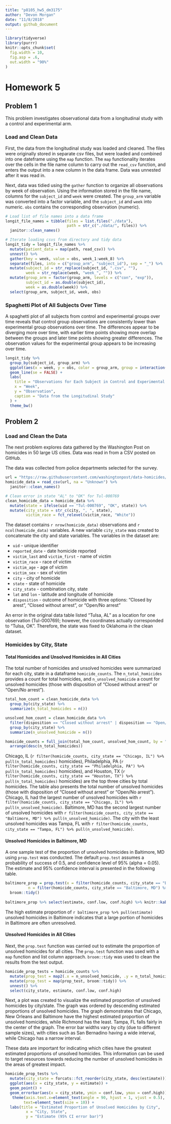 ```yaml
---
title: "p8105_hw5_dm3175"
author: "Devon Morgan"
date: "11/8/2018"
output: github_document
---
```


```r
library(tidyverse)
library(purrr)
knitr::opts_chunk$set(
  fig.width = 10,
  fig.asp = .6,
  out.width = "90%"
)
```

# Homework 5

## Problem 1
This problem investigates observational data from a longitudinal study with a control and experimental arm. 

### Load and Clean Data

First, the data from the longitudinal study was loaded and cleaned. The files were originally stored in separate csv files, but were loaded and combined into one dateframe using the `map` function. The `map` functionality iterates over the cells in the file name column to carry out the `read_csv` function, and enters the output into a new column in the data frame. Data was unnested after it was read in. 

Next, data was tidied using the `gather` function to organize all observations by week of observation. Using the information stored in the file name, columns for the `subject_id` and `week` were created. The `group_arm` variable was converted into a factor variable, and the `subject_id` and `week` into numeric. `obs` contains the corresponding observation (numeric). 

```r
# Load list of file names into a data frame
longit_file_names = tibble(files = list.files("./data"),
                           path = str_c("./data/", files)) %>% 
  janitor::clean_names() 

# Iterate loading csvs from directory and tidy data
longit_tidy = longit_file_names %>% 
  mutate(patient_data = map(path, read_csv)) %>% 
  unnest() %>% 
  gather(key = week, value = obs, week_1:week_8) %>% 
  separate(files, into = c("group_arm", "subject_id"), sep = "_") %>% 
  mutate(subject_id = str_replace(subject_id, ".csv", ""), 
         week = str_replace(week, "week_", "")) %>% 
  mutate(group_arm = factor(group_arm, levels = c("con", "exp")),
         subject_id = as.double(subject_id), 
         week = as.double(week)) %>% 
  select(group_arm, subject_id, week, obs)

```

### Spaghetti Plot of All Subjects Over Time

A spaghetti plot of all subjects from control and experimental groups over time reveals that control group observations are consistently lower than experimental group observations over time. The differences appear to be diverging more over time, with earlier time points showing more overlap between the groups and later time points showing greater differences. The observation values for the experimental group appears to be increasing over time.

```r
longit_tidy %>% 
  group_by(subject_id, group_arm) %>% 
  ggplot(aes(x = week, y = obs, color = group_arm, group = interaction(subject_id, group_arm))) + 
  geom_line(se = FALSE) +
  labs(
    title = "Observations for Each Subject in Control and Experimental Groups, Weeks 1-8",
    x = "Week",
    y = "Observation",
    caption = "Data from the Longitudinal Study"
  ) + 
  theme_bw()

```

## Problem 2

### Load and Clean the Data

The next problem explores data gathered by the Washington Post on homicides in 50 large US cities. Data was read in from a CSV posted on GitHub.

The data was collected from police departments selected for the survey. 

```r
url = "https://raw.githubusercontent.com/washingtonpost/data-homicides/master/homicide-data.csv"
homicide_data = read_csv(url, na = "Unknown") %>% 
  janitor::clean_names() 

# Clean error in state "AL" to "OK" for Tul-000769
clean_homicide_data = homicide_data %>% 
  mutate(state = ifelse(uid == "Tul-000769", "OK", state)) %>% 
  mutate(city_state = str_c(city, ", ", state), 
         victim_race = fct_relevel(victim_race, "White"))

```

The dataset contains `r nrow(homicide_data)` observations and `r ncol(homicide_data)` variables. A new variable `city_state` was created to concatenate the city and state variables. The variables in the dataset are: 

*  `uid` - unique identifier
*  `reported_date` - date homicide reported
*  `victim_last` and `victim_first` - name of victim
*  `victim_race` - race of victim
*  `victim_age` - age of victim
*  `victim_sex` - sex of victim
*  `city` - city of homicide
*  `state` - state of homicide
*  `city_state` - combination city, state
*  `lat` and `lon` - latitude and longitude of homicide
*  `disposition` - outcome of homicide with three options: "Closed by arest", "Closed without arrest", or "Open/No arrest"

An error in the original data table listed "Tulsa, AL" as a location for one observation (Tul-000769); however, the coordinates actually corresponded to "Tulsa, OK". Therefore, the state was fixed to Oklahoma in the clean dataset.  

### Homicides by City, State

#### Total Homicides and Unsolved Homicides in All Cities
The total number of homicides and unsolved homicides were summarized for each city, state in a dataframe `homicide_counts`. The `n_total_homicides` provides a count for total homicides, and `n_unsolved_homicide` a count for unsolved homicides (those with disposition of “Closed without arrest” or “Open/No arrest”). 

```r
total_hom_count = clean_homicide_data %>% 
  group_by(city_state) %>% 
  summarize(n_total_homicides = n())

unsolved_hom_count = clean_homicide_data %>% 
  filter(disposition == "Closed without arrest" | disposition == "Open/No arrest") %>% 
  group_by(city_state) %>% 
  summarize(n_unsolved_homicide = n())

homicide_counts = full_join(total_hom_count, unsolved_hom_count, by = "city_state") %>% 
  arrange(desc(n_total_homicides))

```

Chicago, IL (`r filter(homicide_counts, city_state == "Chicago, IL") %>% pull(n_total_homicides)` homicides), Philadelphia, PA (`r filter(homicide_counts, city_state == "Philadelphia, PA") %>% pull(n_total_homicides)` homicides), and Houston, TX (`r filter(homicide_counts, city_state == "Houston, TX") %>% pull(n_total_homicides)` homicides) are the top three cities by total homicides. The table also presents the total number of unsolved homicides (those with disposition of “Closed without arrest” or “Open/No arrest”). Chicago, IL had the largest number of unsolved homicides with `r filter(homicide_counts, city_state == "Chicago, IL") %>% pull(n_unsolved_homicide)`. Baltimore, MD has the second largest number of unsolved homicides with `r filter(homicide_counts, city_state == "Baltimore, MD") %>% pull(n_unsolved_homicide)`. The city with the least unsolved homicides was Tampa, FL with `r filter(homicide_counts, city_state == "Tampa, FL") %>% pull(n_unsolved_homicide)`.

#### Unsolved Homicides in Baltimore, MD

A one sample test of the proportion of unsolved homicides in Baltimore, MD using `prop.test` was conducted. The default `prop.test` assumes a probability of success of 0.5, and confidence level of 95% (alpha = 0.05). The estimate and 95% confidence interval is presented in the following table. 

```r
baltimore_prop = prop.test(x = filter(homicide_counts, city_state == "Baltimore, MD") %>% pull(n_unsolved_homicide), 
          n = filter(homicide_counts, city_state == "Baltimore, MD") %>% pull(n_total_homicides)) %>% 
  broom::tidy()
    
baltimore_prop %>% select(estimate, conf.low, conf.high) %>% knitr::kable(digits = 5)

```

The high estimate proportion of `r baltimore_prop %>% pull(estimate)` unsolved homicides in Baltimore indicates that a large portion of homicides in Baltimore are often unresolved. 

#### Unsolved Homicides in All Cities

Next, the `prop.test` function was carried out to estimate the proportion of unsolved homicides for all cities. The `prop.test` function was used with a `map` function and list column approach. `broom::tidy` was used to clean the results from the test output.  

```r
homicide_prop_tests = homicide_counts %>% 
  mutate(prop_test = map2(.x = n_unsolved_homicide, .y = n_total_homicides, ~prop.test(x = .x, n = .y))) %>%
  mutate(prop_test = map(prop_test, broom::tidy)) %>% 
  unnest() %>% 
  select(city_state, estimate, conf.low, conf.high)
```

Next, a plot was created to visualize the estimated proportion of unsolved homicides by city/state. The graph was ordered by descending estimated proportions of unsolved homicides. The graph demonstrates that Chicago, New Orleans and Baltimore have the highest estimated proportion of unsolved homicides, while Richmond has the least. Tampa, FL falls fairly in the center of the graph. The error bar widths vary by city (due to different sample sizes), with cities such as San Bernadino having a wide interval, while Chicago has a narrow interval. 

These data are important for indicating which cities have the greatest estimated proportions of unsolved homicides. This information can be used to target resources towards reducing the number of unsolved homicides in the areas of greatest impact.  

```r
homicide_prop_tests %>%
  mutate(city_state = forcats::fct_reorder(city_state, desc(estimate))) %>% 
  ggplot(aes(x = city_state, y = estimate)) +
  geom_point() +
  geom_errorbar(aes(x = city_state, ymin = conf.low, ymax = conf.high)) +
   theme(axis.text.x=element_text(angle = 90, hjust = 1, vjust = 0.5),
        text=element_text(size = 10)) +
  labs(title = "Estimated Proportion of Unsolved Homicides by City",
         x = "City, State",
         y = "Estimate (95% CI error bar)")

```

